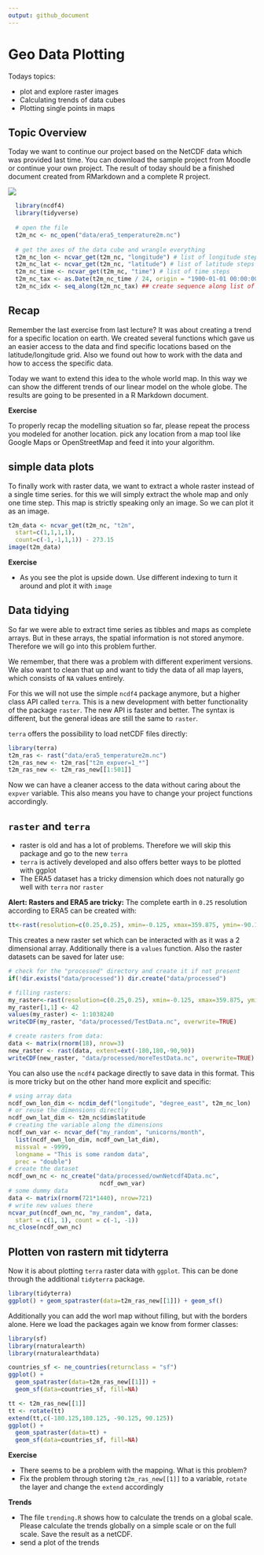 ```yaml
---
output: github_document
---
```


# Geo Data Plotting

Todays topics:

* plot and explore raster images
* Calculating trends of data cubes
* Plotting single points in maps

## Topic Overview

Today we want to continue our project based on the NetCDF data which was provided last time. You can download the sample project from Moodle or continue your own project. The result of today should be a finished document created from RMarkdown and a complete R project.

![](data-science-communicate.png)
```r
  library(ncdf4)
  library(tidyverse)
  
  # open the file
  t2m_nc <- nc_open("data/era5_temperature2m.nc")
  
  # get the axes of the data cube and wrangle everything
  t2m_nc_lon <- ncvar_get(t2m_nc, "longitude") # list of longitude steps
  t2m_nc_lat <- ncvar_get(t2m_nc, "latitude") # list of latitude steps
  t2m_nc_time <- ncvar_get(t2m_nc, "time") # list of time steps
  t2m_nc_tax <- as.Date(t2m_nc_time / 24, origin = "1900-01-01 00:00:00.0") ## convert ingestion time to date
  t2m_nc_idx <- seq_along(t2m_nc_tax) ## create sequence along list of dates
```


## Recap

Remember the last exercise from last lecture? It was about creating a trend for a specific location on earth. We created several functions which gave us an easier access to the data and find specific locations based on the latitude/longitude grid. Also we found out how to work with the data and how to access the specific data.

Today we want to extend this idea to the whole world map. In this way we can show the different trends of our linear model on the whole globe. The results are going to be presented in a R Markdown document.

**Exercise**

To properly recap the modelling situation so far, please repeat the process you modeled for another location. pick any location from a map tool like Google Maps or OpenStreetMap and feed it into your algorithm.

## simple data plots

To finally work with raster data, we want to extract a whole raster instead of a single time series. for this we will simply extract the whole map and only one time step. This map is strictly speaking only an image. So we can plot it as an image.

```r
t2m_data <- ncvar_get(t2m_nc, "t2m",
  start=c(1,1,1,1),
  count=c(-1,-1,1,1)) - 273.15
image(t2m_data)
```

**Exercise**

* As you see the plot is upside down. Use different indexing to turn it around and plot it with `image`

## Data tidying

So far we were able to extract time series as tibbles and maps as complete arrays. But in these arrays, the spatial information is not stored anymore. Therefore we will go into this problem further.

We remember, that there was a problem with different experiment versions. We also want to clean that up and want to tidy the data of all map layers, which consists of `NA` values entirely.

For this we will not use the simple `ncdf4` package anymore, but a higher class API called `terra`. This is a new development with better functionality of the package `raster`. The new API is faster and better. The syntax is different, but the general ideas are still the same to `raster`.

`terra` offers the possibility to load netCDF files directly:

```r
library(terra)
t2m_ras <- rast("data/era5_temperature2m.nc")
t2m_ras_new <- t2m_ras["t2m_expver=1_*"]
t2m_ras_new <- t2m_ras_new[[1:501]]
```

Now we can have a cleaner access to the data without caring about the `expver` variable. This also means you have to change your project functions accordingly.

## `raster` and `terra`

* raster is old and has a lot of problems. Therefore we will skip this package and go to the new `terra`
* `terra` is actively developed and also offers better ways to be plotted with ggplot
* The ERA5 dataset has a tricky dimension which does not naturally go well with `terra` nor `raster`

**Alert: Rasters and ERA5 are tricky:**
The complete earth in `0.25` resolution according to ERA5 can be created with:

```r
tt<-rast(resolution=c(0.25,0.25), xmin=-0.125, xmax=359.875, ymin=-90.125, ymax=90.125)
```

This creates a new raster set which can be interacted with as it was a 2 dimensional array. Additionally there is a `values` function. Also the raster datasets can be saved for later use:

```r
# check for the "processed" directory and create it if not present
if(!dir.exists("data/processed")) dir.create("data/processed")

# filling rasters:
my_raster<-rast(resolution=c(0.25,0.25), xmin=-0.125, xmax=359.875, ymin=-90.125, ymax=90.125)
my_raster[1,1] <- 42
values(my_raster) <- 1:1038240
writeCDF(my_raster, "data/processed/TestData.nc", overwrite=TRUE)

# create rasters from data:
data <- matrix(rnorm(18), nrow=3)
new_raster <- rast(data, extent=ext(-180,180,-90,90))
writeCDF(new_raster, "data/processed/moreTestData.nc", overwrite=TRUE)
```

You can also use the `ncdf4` package directly to save data in this format. This is more tricky but on the other hand more explicit and specific:

```r
# using array data
ncdf_own_lon_dim <- ncdim_def("longitude", "degree_east", t2m_nc_lon)
# or reuse the dimensions directly
ncdf_own_lat_dim <- t2m_nc$dim$latitude
# creating the variable along the dimensions
ncdf_own_var <- ncvar_def("my_random", "unicorns/month",
  list(ncdf_own_lon_dim, ncdf_own_lat_dim),
  missval = -9999,
  longname = "This is some random data",
  prec = "double")
# create the dataset
ncdf_own_nc <- nc_create("data/processed/ownNetcdf4Data.nc",
                          ncdf_own_var)
# some dummy data
data <- matrix(rnorm(721*1440), nrow=721)
# write new values there
ncvar_put(ncdf_own_nc, "my_random", data,
  start = c(1, 1), count = c(-1, -1))
nc_close(ncdf_own_nc)
```

## Plotten von rastern mit tidyterra

Now it is about plotting `terra` raster data with `ggplot`. This can be done through the additional `tidyterra` package.

```r
library(tidyterra)
ggplot() + geom_spatraster(data=t2m_ras_new[[1]]) + geom_sf()
```

Additionally you can add the worl map without filling, but with the borders alone. Here we load the packages again we know from former classes:

```r
library(sf)
library(rnaturalearth)
library(rnaturalearthdata)

countries_sf <- ne_countries(returnclass = "sf")
ggplot() +
  geom_spatraster(data=t2m_ras_new[[1]]) +
  geom_sf(data=countries_sf, fill=NA)
```
```r
tt <- t2m_ras_new[[1]]
tt <- rotate(tt)
extend(tt,c(-180.125,180.125, -90.125, 90.125))
ggplot() +
  geom_spatraster(data=tt) +
  geom_sf(data=countries_sf, fill=NA)
```


**Exercise**

* There seems to be a problem with the mapping. What is this problem?
* Fix the problem through storing `t2m_ras_new[[1]]` to a variable, `rotate` the layer and change the `extend` accordingly

**Trends**

* The file `trending.R` shows how to calculate the trends on a global scale. Please calculate the trends globally on a simple scale or on the full scale. Save the result as a netCDF.
* send a plot of the trends
